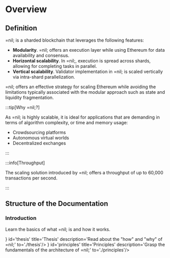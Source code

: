 
# Overview

## Definition

=nil; is a sharded blockchain that leverages the following features:

* **Modularity**. =nil; offers an execution layer while using Ethereum for data availability and consensus.
* **Horizontal scalability**. In =nil;, execution is spread across shards, allowing for completing tasks in parallel.
* **Vertical scalability**. Validator implementation in =nil; is scaled vertically via intra-shard parallelization.

=nil; offers an effective strategy for scaling Ethereum while avoiding the limitations typically associated with the modular approach such as state and liquidity fragmentation.

:::tip[Why =nil;?]

As =nil; is highly scalable, it is ideal for applications that are demanding in terms of algorithm complexity, or time and memory usage:

* Crowdsourcing platforms
* Autonomous virtual worlds
* Decentralized exchanges

:::

:::info[Throughput]

The scaling solution introduced by =nil; offers a throughput of up to 60,000 transactions per second.

:::

## Structure of the Documentation

### Introduction

Learn the basics of what =nil; is and how it works.

<CardSection>
    <Card icon={<img src={Thesis}/>} id='thesis' title='Thesis' description='Read about the "how" and "why" of =nil;' to='./thesis'/>
    <Card icon={<img src={Principles}/>} id='principles' title='Principles' description='Grasp the fundamentals of the architecture of =nil;' to='./principles'/>
</CardSection>
